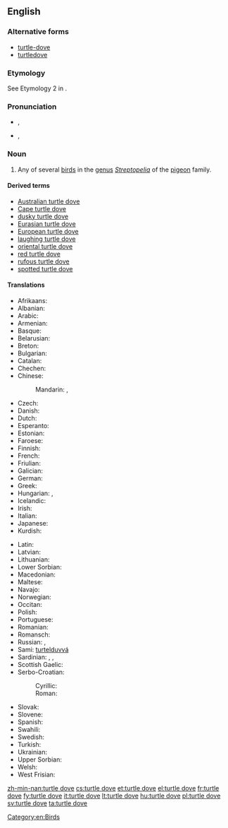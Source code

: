 ==English==

{{wikipedia}}

===Alternative forms===
* [[turtle-dove]]
* [[turtledove]]

===Etymology===
See Etymology 2 in {{term|turtle#Etymology 2|turtle}}.

===Pronunciation===
* {{a|UK}} {{IPA|/ˈtɜːtəldʌv/}}, {{X-SAMPA|/"t3:t@ldVv/}}
* {{a|US}} {{IPA|/ˈtɝtəldʌv/}}, {{X-SAMPA|/"t3`t@ldVv/}}

===Noun===
{{en-noun|head=[[turtle]] [[dove]]}}

# Any of several [[bird]]s in the [[genus]] ''[[Streptopelia]]'' of the [[pigeon]] family.

====Derived terms====
* [[Australian turtle dove]]
* [[Cape turtle dove]]
* [[dusky turtle dove]]
* [[Eurasian turtle dove]]
* [[European turtle dove]]
* [[laughing turtle dove]]
* [[oriental turtle dove]]
* [[red turtle dove]]
* [[rufous turtle dove]]
* [[spotted turtle dove]]

====Translations====
{{trans-top|bird in the genus ''Streptopelia''}}
* Afrikaans: {{t-|af|tortelduif}}
* Albanian: {{t-|sq|turtulli}}
* Arabic: {{t-|ar|ترغلة|f|tr=turġulla|sc=Arab}}
* Armenian: {{t-|hy|տատրակ|tr=tatrak}}
* Basque: {{t-|eu|usapal}}
* Belarusian: {{t-|be|туркаўка|f|tr=turkáŭka}}
* Breton: {{t-|br|turzhunell voutin}}
* Bulgarian: {{t-|bg|гургулица|f|tr=gurgulíca}}
* Catalan: {{t-|ca|tórtora|f}}
* Chechen: {{tø|ce|къор-кхокха}}
* Chinese:
*: Mandarin: {{t|cmn|斑鳩|tr=ōubānjiū|sc=Hani}}, {{t|cmn|斑鸠|tr=bānjiū|sc=Hani}}
* Czech: {{t+|cs|hrdlička|f}}
* Danish: {{t-|da|turteldue}}
* Dutch: {{t+|nl|tortelduif|f}}
* Esperanto: {{t+|eo|turto}}
* Estonian: {{t-|et|turteltuvi}}
* Faroese: {{t-|fo|turtildúgva}}
* Finnish: {{t+|fi|turturikyyhky}}
* French: {{t+|fr|tourterelle|f}}
* Friulian: {{tø|fur|tortorele}}
* Galician: {{t+|gl|rula común}}
* German: {{t+|de|Turteltaube|f}}
* Greek: {{t-|el|τριγόνι|tr=trigóni}}
* Hungarian: {{t-|hu|vadgerle}}, {{t+|hu|gerle}}
* Icelandic: {{t+|is|turtildúfa}}
* Irish: {{t-|ga|fearán}}
* Italian: {{t+|it|tortora|f}}
* Japanese: {{t-|ja|コキジバト|tr=kokijibato|sc=Jpan}}
* Kurdish: {{t+|ku|qumrî|f}}
{{trans-mid}}
* Latin: {{t-|la|turtur|m}}
* Latvian: {{t-|lv|parastā ūbele}}
* Lithuanian: {{t+|lt|purplelis}}
* Lower Sorbian: {{tø|dsb|tujawka}}
* Macedonian: {{t-|mk|грлица|f|tr=g'rlica}}
* Maltese: {{t-|mt|gamiema}}
* Navajo: {{tø|nv|hasbídí}}
* Norwegian: {{t-|no|turteldue}}
* Occitan: {{t-|oc|tortora|f}}
* Polish: {{t+|pl|turkawka}}
* Portuguese: {{t+|pt|rola|f}}
* Romanian: {{t-|ro|turturică}}
* Romansch: {{t-|rm|turturella}}
* Russian: {{t+|ru|горлица|f|dc=Cyrl|tr=górlica}}, {{t+|ru|горлинка|f|tr=górlinka|sc=Cyrl}}
* Sami: [[turtelduvvá]]
* Sardinian: {{t-|sc|trùtture}}, {{t-|sc|trùtturi}}, {{t-|sc|truvamassaju}}
* Scottish Gaelic: {{t-|gd|calman-tùchan}}
* Serbo-Croatian:
*: Cyrillic: {{t-|sh|грлица|f}}
*: Roman: {{t-|sh|grlica|f}}
* Slovak: {{t-|sk|hrdlička}}
* Slovene: {{t+|sl|grlica|f}}
* Spanish: {{t+|es|tórtola|f}}
* Swahili: {{t+|sw|hua}}
* Swedish: {{t+|sv|turturduva}}
* Turkish: {{t+|tr|üveyik}}
* Ukrainian: {{t-|uk|горлиця|tr=hórlycja}}
* Upper Sorbian: {{t-|hsb|tujawka}}
* Welsh: {{t-|cy|turtur}}
* West Frisian: {{t-|fy|toarteldo}}
{{trans-bottom}}

[[Category:en:Birds]]

[[zh-min-nan:turtle dove]]
[[cs:turtle dove]]
[[et:turtle dove]]
[[el:turtle dove]]
[[fr:turtle dove]]
[[fy:turtle dove]]
[[it:turtle dove]]
[[lt:turtle dove]]
[[hu:turtle dove]]
[[pl:turtle dove]]
[[sv:turtle dove]]
[[ta:turtle dove]]
